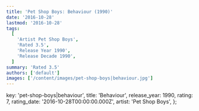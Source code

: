 ```yaml
---
title: 'Pet Shop Boys: Behaviour (1990)'
date: '2016-10-28'
lastmod: '2016-10-28'
tags:
  [
    'Artist Pet Shop Boys',
    'Rated 3.5',
    'Release Year 1990',
    'Release Decade 1990',
  ]
summary: 'Rated 3.5'
authors: ['default']
images: ['/content/images/pet-shop-boys|behaviour.jpg']
---
```


  key: 'pet-shop-boys|behaviour',
  title: 'Behaviour',
  release_year: 1990,
  rating: 7,
  rating_date: '2016-10-28T00:00:00.000Z',
  artist: 'Pet Shop Boys',
};

<MusicRating data={data} />
